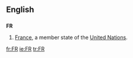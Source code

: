 ==English==
==={{abbreviation}}===
'''FR'''

# [[France]], a member state of the [[United Nations]].

[[fr:FR]]
[[ie:FR]]
[[tr:FR]]